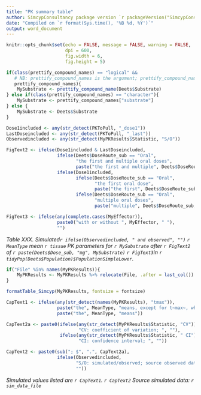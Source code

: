 ```yaml
---
title: "PK summary table"
author: SimcypConsultancy package version `r packageVersion("SimcypConsultancy")`
date: "Compiled on `r format(Sys.time(), '%B %d, %Y')`"
output: word_document
---
```


```r

knitr::opts_chunk$set(echo = FALSE, message = FALSE, warning = FALSE, 
                      dpi = 600, 
                      fig.width = 6, 
                      fig.height = 5)

```

```r

if(class(prettify_compound_names) == "logical" &&
   # NB: prettify_compound_names is the argument; prettify_compound_name is the function.
   prettify_compound_names){
    MySubstrate <- prettify_compound_name(Deets$Substrate)
} else if(class(prettify_compound_names) == "character"){
    MySubstrate <- prettify_compound_names["substrate"]
} else {
    MySubstrate <- Deets$Substrate
}

Dose1included <- any(str_detect(PKToPull, "_dose1"))
LastDoseincluded <- any(str_detect(PKToPull, "_last"))
Observedincluded <- any(str_detect(MyPKResults$Statistic, "S/O"))

FigText2 <- ifelse(Dose1included & LastDoseincluded, 
                   ifelse(Deets$DoseRoute_sub == "Oral", 
                          "the first and multiple oral doses", 
                          paste("the first and multiple", Deets$DoseRoute_sub, "doses")),
                   ifelse(Dose1included, 
                          ifelse(Deets$DoseRoute_sub == "Oral", 
                                 "the first oral dose",
                                 paste("the first", Deets$DoseRoute_sub, "dose")),
                          ifelse(Deets$DoseRoute_sub == "Oral", 
                                 "multiple oral doses", 
                                 paste("multiple", Deets$DoseRoute_sub, "doses"))))

FigText3 <- ifelse(any(complete.cases(MyEffector)),
                   paste0("with or without ", MyEffector, " "),
                   "")

```

*Table XXX. Simulated`r ifelse(Observedincluded, " and observed", "")` `r MeanType` mean `r tissue` PK parameters for `r MySubstrate` after `r FigText2` of `r paste(Deets$Dose_sub, "mg", MySubstrate)` `r FigText3`in `r tidyPop(Deets$Population)$PopulationSimpleLower`.*


```r

if("File" %in% names(MyPKResults)){
    MyPKResults <- MyPKResults %>% relocate(File, .after = last_col())
}

formatTable_Simcyp(MyPKResults, fontsize = fontsize)

```

```r

CapText1 <- ifelse(any(str_detect(names(MyPKResults), "tmax")), 
                   paste("the", MeanType, "means, except for t~max~, which is median, minimum, and maximum"),
                   paste("the", MeanType, "means"))

CapText2a <- paste0(ifelse(any(str_detect(MyPKResults$Statistic, "CV")),
                           "CV: coefficient of variation; ", ""), 
                    ifelse(any(str_detect(MyPKResults$Statistic, " CI")),
                           "CI: confidence interval; ", ""))

CapText2 <- paste0(sub("; $", ".", CapText2a), 
                   ifelse(Observedincluded, 
                          "S/O: simulated/observed; source observed data: Clinical Study XXX; ",
                          ""))

```

*Simulated values listed are `r CapText1`. `r CapText2` Source simulated data: `r sim_data_file`* 


